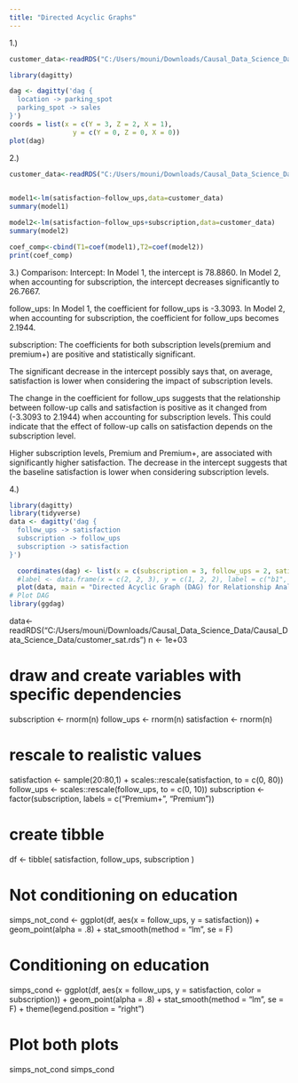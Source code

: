 ```yaml
---
title: "Directed Acyclic Graphs"
---
```


::: callout-note
:::

1.)
```r
customer_data<-readRDS("C:/Users/mouni/Downloads/Causal_Data_Science_Data/Causal_Data_Science_Data/customer_sat.rds")

library(dagitty)

dag <- dagitty('dag {
  location -> parking_spot
  parking_spot -> sales
}')
coords = list(x = c(Y = 3, Z = 2, X = 1),
                y = c(Y = 0, Z = 0, X = 0))
plot(dag)

```
2.)
```r

customer_data<-readRDS("C:/Users/mouni/Downloads/Causal_Data_Science_Data/Causal_Data_Science_Data/customer_sat.rds")

       
model1<-lm(satisfaction~follow_ups,data=customer_data)
summary(model1)

model2<-lm(satisfaction~follow_ups+subscription,data=customer_data)
summary(model2)

coef_comp<-cbind(T1=coef(model1),T2=coef(model2))
print(coef_comp)
```

3.)
Comparison:
Intercept:
In Model 1, the intercept is 78.8860.
In Model 2, when accounting for subscription, the intercept decreases significantly to 26.7667.

follow_ups:
In Model 1, the coefficient for follow_ups is -3.3093.
In Model 2, when accounting for subscription, the coefficient for follow_ups becomes 2.1944.

subscription:
The coefficients for both subscription levels(premium and premium+) are positive and statistically significant.

The significant decrease in the intercept possibly says that, on average, satisfaction is lower when considering the impact of subscription levels.

The change in the coefficient for follow_ups suggests that the relationship between follow-up calls and satisfaction is positive as it changed from (-3.3093 to 2.1944) when accounting for subscription levels. This could indicate that the effect of follow-up calls on satisfaction depends on the subscription level.

Higher subscription levels, Premium and Premium+, are associated with significantly higher satisfaction. The decrease in the intercept suggests that the baseline satisfaction is lower when considering subscription levels.


4.)
```r

library(dagitty)
library(tidyverse)
data <- dagitty('dag {
  follow_ups -> satisfaction
  subscription -> follow_ups
  subscription -> satisfaction
}')

  coordinates(dag) <- list(x = c(subscription = 3, follow_ups = 2, satisfaction = 1), y = c(subscription = 0, follow_ups = 1, satisfaction = 0))
  #label <- data.frame(x = c(2, 2, 3), y = c(1, 2, 2), label = c("b1", "b2", "b3"))
  plot(data, main = "Directed Acyclic Graph (DAG) for Relationship Analysis")
# Plot DAG
library(ggdag)

```
  


data<-readRDS("C:/Users/mouni/Downloads/Causal_Data_Science_Data/Causal_Data_Science_Data/customer_sat.rds")
n <- 1e+03

# draw and create variables with specific dependencies
subscription <- rnorm(n)
follow_ups <- rnorm(n) 
satisfaction <- rnorm(n)

# rescale to realistic values
satisfaction <- sample(20:80,1) + scales::rescale(satisfaction, to = c(0, 80))
follow_ups <- scales::rescale(follow_ups, to = c(0, 10))
subscription <- factor(subscription, labels = c("Premium+", "Premium"))

# create tibble
df <- tibble(
  satisfaction,
  follow_ups,
  subscription
)

# Not conditioning on education
simps_not_cond <- ggplot(df, aes(x = follow_ups, y = satisfaction)) +
  geom_point(alpha = .8) +
  stat_smooth(method = "lm", se = F)

# Conditioning on education  
simps_cond <- ggplot(df, aes(x = follow_ups, y = satisfaction, color = subscription)) +
  geom_point(alpha = .8) +
  stat_smooth(method = "lm", se = F) +
  theme(legend.position = "right")

# Plot both plots
simps_not_cond
simps_cond

  
